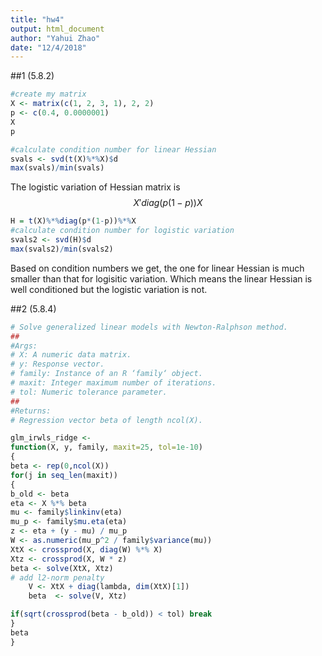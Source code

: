 ```yaml
---
title: "hw4"
output: html_document
author: "Yahui Zhao"
date: "12/4/2018"
---
```


##1 (5.8.2)
```r
#create my matrix
X <- matrix(c(1, 2, 3, 1), 2, 2)
p <- c(0.4, 0.0000001)
X
p

#calculate condition number for linear Hessian
svals <- svd(t(X)%*%X)$d
max(svals)/min(svals)
```
The logistic variation of Hessian matrix is 
$$X'diag(p(1-p))X$$
```r
H = t(X)%*%diag(p*(1-p))%*%X
#calculate condition number for logistic variation
svals2 <- svd(H)$d
max(svals2)/min(svals2)
```

Based on condition numbers we get, the one for linear Hessian is much smaller than that for logisitic variation. Which means the linear Hessian is well conditioned but the logistic variation is not.

##2 (5.8.4)
```r
# Solve generalized linear models with Newton-Ralphson method.
##
#Args:
# X: A numeric data matrix.
# y: Response vector.
# family: Instance of an R ‘family‘ object.
# maxit: Integer maximum number of iterations.
# tol: Numeric tolerance parameter.
##
#Returns:
# Regression vector beta of length ncol(X).

glm_irwls_ridge <-
function(X, y, family, maxit=25, tol=1e-10)
{
beta <- rep(0,ncol(X))
for(j in seq_len(maxit))
{
b_old <- beta
eta <- X %*% beta
mu <- family$linkinv(eta)
mu_p <- family$mu.eta(eta)
z <- eta + (y - mu) / mu_p
W <- as.numeric(mu_p^2 / family$variance(mu))
XtX <- crossprod(X, diag(W) %*% X)
Xtz <- crossprod(X, W * z)
beta <- solve(XtX, Xtz)
# add l2-norm penalty
    V <- XtX + diag(lambda, dim(XtX)[1])
    beta  <- solve(V, Xtz)

if(sqrt(crossprod(beta - b_old)) < tol) break
}
beta
}
```
